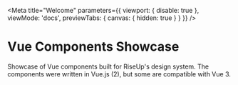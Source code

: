 
<Meta title="Welcome"
      parameters={{
        viewport: { disable: true },
        viewMode: 'docs',
        previewTabs: { canvas: { hidden: true } }
      }}
/>

# Vue Components Showcase
Showcase of Vue components built for RiseUp's design system.
The components were written in Vue.js (2), but some are compatible with Vue 3.
